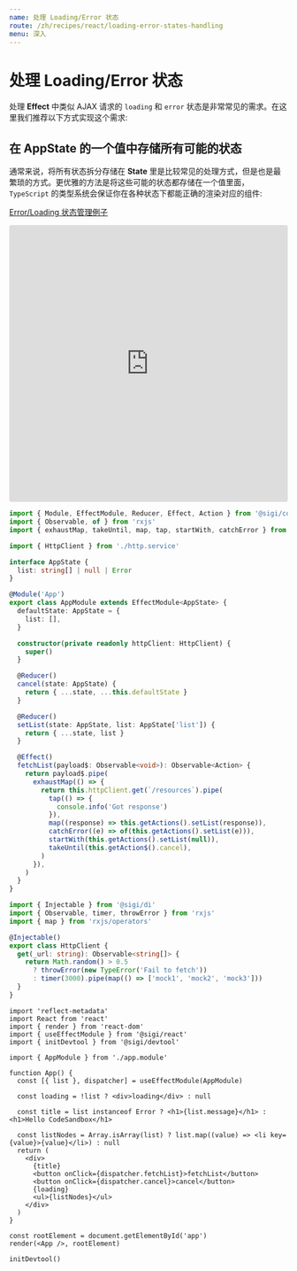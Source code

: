 ```yaml
---
name: 处理 Loading/Error 状态
route: /zh/recipes/react/loading-error-states-handling
menu: 深入
---
```


# 处理 Loading/Error 状态

处理 **Effect** 中类似 AJAX 请求的 `loading` 和 `error` 状态是非常常见的需求。在这里我们推荐以下方式实现这个需求:

## 在 **AppState** 的一个值中存储所有可能的状态
通常来说，将所有状态拆分存储在 **State** 里是比较常见的处理方式，但是也是最繁琐的方式。更优雅的方法是将这些可能的状态都存储在一个值里面，`TypeScript` 的类型系统会保证你在各种状态下都能正确的渲染对应的组件:

[Error/Loading 状态管理例子](https://codesandbox.io/s/sigi-recipes-error-loading-handling-n7rsu)

<iframe
  src="https://codesandbox.io/embed/sigi-recipes-error-loading-handling-n7rsu?fontsize=14&hidenavigation=1&module=%2Fsrc%2Fapp.module.ts&theme=dark"
  style="width:100%; height:500px; border:0; border-radius: 4px; overflow:hidden;"
  title="sigi-recipes-error-loading-handling"
  allow="geolocation; microphone; camera; midi; vr; accelerometer; gyroscope; payment; ambient-light-sensor; encrypted-media; usb"
  sandbox="allow-modals allow-forms allow-popups allow-scripts allow-same-origin"
></iframe>

```ts
import { Module, EffectModule, Reducer, Effect, Action } from '@sigi/core'
import { Observable, of } from 'rxjs'
import { exhaustMap, takeUntil, map, tap, startWith, catchError } from 'rxjs/operators'

import { HttpClient } from './http.service'

interface AppState {
  list: string[] | null | Error
}

@Module('App')
export class AppModule extends EffectModule<AppState> {
  defaultState: AppState = {
    list: [],
  }

  constructor(private readonly httpClient: HttpClient) {
    super()
  }

  @Reducer()
  cancel(state: AppState) {
    return { ...state, ...this.defaultState }
  }

  @Reducer()
  setList(state: AppState, list: AppState['list']) {
    return { ...state, list }
  }

  @Effect()
  fetchList(payload$: Observable<void>): Observable<Action> {
    return payload$.pipe(
      exhaustMap(() => {
        return this.httpClient.get(`/resources`).pipe(
          tap(() => {
            console.info('Got response')
          }),
          map((response) => this.getActions().setList(response)),
          catchError((e) => of(this.getActions().setList(e))),
          startWith(this.getActions().setList(null)),
          takeUntil(this.getAction$().cancel),
        )
      }),
    )
  }
}

```

```ts
import { Injectable } from '@sigi/di'
import { Observable, timer, throwError } from 'rxjs'
import { map } from 'rxjs/operators'

@Injectable()
export class HttpClient {
  get(_url: string): Observable<string[]> {
    return Math.random() > 0.5
      ? throwError(new TypeError('Fail to fetch'))
      : timer(3000).pipe(map(() => ['mock1', 'mock2', 'mock3']))
  }
}
```

```tsx
import 'reflect-metadata'
import React from 'react'
import { render } from 'react-dom'
import { useEffectModule } from '@sigi/react'
import { initDevtool } from '@sigi/devtool'

import { AppModule } from './app.module'

function App() {
  const [{ list }, dispatcher] = useEffectModule(AppModule)

  const loading = !list ? <div>loading</div> : null

  const title = list instanceof Error ? <h1>{list.message}</h1> : <h1>Hello CodeSandbox</h1>

  const listNodes = Array.isArray(list) ? list.map((value) => <li key={value}>{value}</li>) : null
  return (
    <div>
      {title}
      <button onClick={dispatcher.fetchList}>fetchList</button>
      <button onClick={dispatcher.cancel}>cancel</button>
      {loading}
      <ul>{listNodes}</ul>
    </div>
  )
}

const rootElement = document.getElementById('app')
render(<App />, rootElement)

initDevtool()

```
